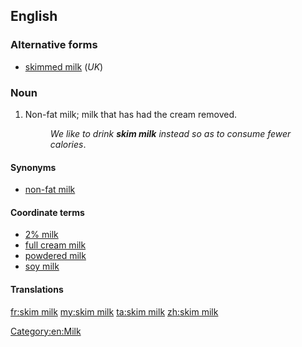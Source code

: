 <!-- If you edit this page, please also edit "skimmed milk" so that these pages remain synchronised-->
{{also|skim-milk}}
==English==

===Alternative forms===
* [[skimmed milk]] (''UK'')

===Noun===
{{en-noun|head=[[skim]] [[milk]]|-}}

# {{North America|Australia}} Non-fat milk; milk that has had the cream removed.
#: ''We like to drink '''skim milk''' instead so as to consume fewer calories''.

====Synonyms====
* [[non-fat milk]]

====Coordinate terms====
* [[2% milk]]  <!--In US, it is usually called "2%" not "2% milk".  Is this true in UK also?-->
* [[full cream milk]]
* [[powdered milk]]
* [[soy milk]]

====Translations====
{{trans-see|skimmed milk}} <!-- link instead of copy -->

[[Category:en:Milk]]

[[fr:skim milk]]
[[my:skim milk]]
[[ta:skim milk]]
[[zh:skim milk]]